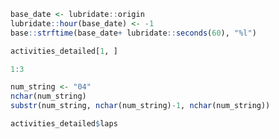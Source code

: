 ```r
base_date <- lubridate::origin
lubridate::hour(base_date) <- -1
base::strftime(base_date+ lubridate::seconds(60), "%l")
```

```r
activities_detailed[1, ]

1:3
```

```r
num_string <- "04"
nchar(num_string)
substr(num_string, nchar(num_string)-1, nchar(num_string))
```

```r
activities_detailed$laps
```
